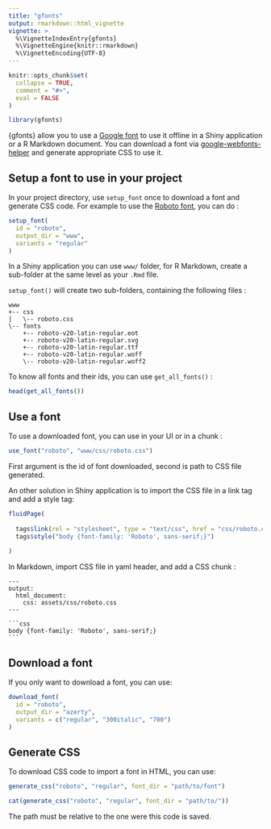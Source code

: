 ---
title: "gfonts"
output: rmarkdown::html_vignette
vignette: >
  %\VignetteIndexEntry{gfonts}
  %\VignetteEngine{knitr::rmarkdown}
  %\VignetteEncoding{UTF-8}
---

```{r, include = FALSE}
knitr::opts_chunk$set(
  collapse = TRUE,
  comment = "#>", 
  eval = FALSE
)
```

```{r setup, eval=TRUE}
library(gfonts)
```

{gfonts} allow you to use a [Google font](https://fonts.google.com/) to use it offline in a Shiny application or a R Markdown document. You can download a font via [google-webfonts-helper](https://google-webfonts-helper.herokuapp.com/fonts) and generate appropriate CSS to use it.


## Setup a font to use in your project

In your project directory, use `setup_font` once to download a font and generate CSS code. For example to use the [Roboto font](https://fonts.google.com/specimen/Roboto), you can do :

```{r}
setup_font(
  id = "roboto",
  output_dir = "www",
  variants = "regular"
)
```

In a Shiny application you can use `www/` folder, for R Markdown, create a sub-folder at the same level as your `.Rmd` file.

`setup_font()` will create two sub-folders, containing the following files :

```
www
+-- css
|   \-- roboto.css
\-- fonts
    +-- roboto-v20-latin-regular.eot
    +-- roboto-v20-latin-regular.svg
    +-- roboto-v20-latin-regular.ttf
    +-- roboto-v20-latin-regular.woff
    \-- roboto-v20-latin-regular.woff2
```


To know all fonts and their ids, you can use `get_all_fonts()` :

```{r, eval=TRUE}
head(get_all_fonts())
```


## Use a font

To use a downloaded font, you can use in your UI or in a chunk :

```{r}
use_font("roboto", "www/css/roboto.css")
```

First argument is the id of font downloaded, second is path to CSS file generated.


An other solution in Shiny application is to import the CSS file in a link tag and add a style tag:

```{r}
fluidPage(
  
  tags$link(rel = "stylesheet", type = "text/css", href = "css/roboto.css"),
  tags$style("body {font-family: 'Roboto', sans-serif;}")
  
)
```

In Markdown, import CSS file in yaml header, and add a CSS chunk :


``````
---
output: 
  html_document:
    css: assets/css/roboto.css
---

```{css}
body {font-family: 'Roboto', sans-serif;}
```

``````




## Download a font

If you only want to download a font, you can use:

```{r}
download_font(
  id = "roboto",
  output_dir = "azerty",
  variants = c("regular", "300italic", "700")
)
```


## Generate CSS

To download CSS code to import a font in HTML, you can use:

```{r}
generate_css("roboto", "regular", font_dir = "path/to/font")
```

```{r, eval=TRUE, echo=FALSE}
cat(generate_css("roboto", "regular", font_dir = "path/to/"))
```

The path must be relative to the one were this code is saved.







